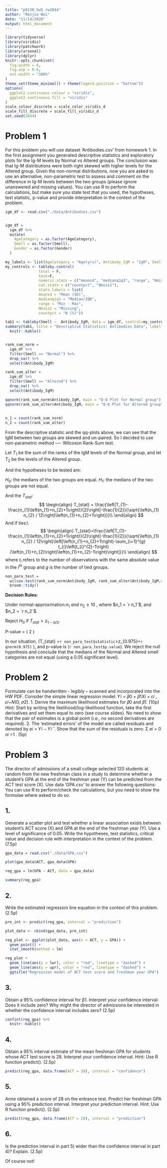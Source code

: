 ```yaml
---
title: "p8130_hw5_rw2844"
author: "Renjie Wei"
date: "11/14/2020"
output: html_document
---
```


```r
library(tidyverse)
library(viridis)
library(patchwork)
library(arsenal)
library(dplyr)
knitr::opts_chunk$set(
  fig.width = 6,
  fig.asp = 0.6,
  out.width = "100%"
)
theme_set(theme_minimal() + theme(legend.position = "bottom"))
options(
  ggplot2.continuous.colour = "viridis",
  ggplot2.continuous.fill = "viridis"
)
scale_colour_discrete = scale_color_viridis_d
scale_fill_discrete = scale_fill_viridis_d
set.seed(2844)
```

# Problem 1

For this problem you will use dataset ‘Antibodies.csv’ from homework 1. In the first assignment
you generated descriptive statistics and exploratory plots for the Ig-M levels by Normal vs Altered
groups. The conclusion was that Ig-M distributions were both right skewed with higher levels for
the Altered group.
Given the non-normal distributions, now you are asked to use an alternative, non-parametric test
to assess and comment on the difference in Ig-M levels between the two groups (please ignore
unanswered and missing values). You can use R to perform the calculations, but make sure you
state test that you used, the hypotheses, test statistic, p-value and provide interpretation in the
context of the problem.


```r
igm_df <- read.csv("./data/Antibodies.csv")


igm_df = 
  igm_df %>% 
  mutate(
    AgeCategory = as.factor(AgeCategory),
    Smell = as.factor(Smell),
    Gender = as.factor(Gender)
  )

my_labels <- list(AgeCategory = "Age(yrs)", Antibody_IgM = "IgM", Smell="Smell", Gender="Gender")
my_controls <- tableby.control(
               total = F,
               test=F,
               numeric.stats = c("meansd", "medianq1q3", "range", "Nmiss2"),
               cat.stats = c("countpct", "Nmiss2"),
               stats.labels = list(
               meansd = "Mean (SD)",
               medianq1q3 = "Median/IQR",
               range = "Min - Max",
               Nmiss2 = "Missing",
               countpct = "N (%)"))

tab1 <- tableby(Smell ~  Antibody_IgM, data = igm_df, control=my_controls)
summary(tab1, title = "Descriptive Statistics: Antibodies Data", labelTranslations = my_labels, text=T) %>% 
  knitr::kable()


rank_sum_norm = 
  igm_df %>%
  filter(Smell == "Normal") %>% 
  drop_na() %>% 
  select(Antibody_IgM)

rank_sum_alter = 
  igm_df %>% 
  filter(Smell == "Altered") %>%
  drop_na() %>% 
  select(Antibody_IgM)

qqnorm(rank_sum_norm$Antibody_IgM, main = "Q-Q Plot for Normal group")
qqnorm(rank_sum_alter$Antibody_IgM, main = "Q-Q Plot for Altered group")
  
  
n_1 = count(rank_sum_norm)
n_2 = count(rank_sum_alter)
```


From the descriptive statistic and the qq-plots above, we can see that the IgM between two groups are skewed and un-paired. So I decided to use non-parametric method ---- Wilcoxon Rank-Sum test.

Let $T_{1}$ be the sum of the ranks of the IgM levels of the Normal group, and let $T_{2}$ be the levels of the Altered group.

And the hypotheses to be tested are:

$H_0:$ the medians of the two groups are equal.
$H_1:$ the medians of the two groups are not equal.

And the $T_{stat}$:
$$
\begin{align}
T_{stat} = \frac{\left|T_{1}-\frac{n_{1}\left(n_{1}+n_{2}+1\right)}{2}\right|-\frac{1}{2}}{\sqrt{\left(n_{1} n_{2} / 12\right)\left(n_{1}+n_{2}+1\right)}}\\
\end{align}
$$
And if ties:\\
$$
\begin{align}
T_{stat}=\frac{\left|T_{1}-\frac{n_{1}\left(n_{1}+n_{2}+1\right)}{2}\right|-\frac{1}{2}}{\sqrt{\left(n_{1} n_{2} / 12\right)\left[\left(n_{1}+n_{2}+1\right)-\sum_{i=1}^{g} t_{i}\left(t_{i}^{2}-1\right) /\left(n_{1}+n_{2}\right)\left(n_{1}+n_{2}-1\right)\right]}}\\
\end{align}
$$
where $t_i$ refers to the number of observations with the same absolute value in the $i^{th}$ group and $g$ is the number of tied groups.

```r
non_para_test =
  wilcox.test(rank_sum_norm$Antibody_IgM, rank_sum_alter$Antibody_IgM,mu = 0) %>% 
  broom::tidy()
```

**Decision Rules:**

Under normal-approximation:$n_1~and~n_2\geq10$ , where $n_1 = `r n_1`$, and $n_2 = `r n_2`$.

Reject $H_0$ if $T_{stat}>z_{1-\alpha/2}$.

P-value = \( 2 \times [1-\Phi(T_{stat})] \)

In our situation, \(T_{stat} =`r non_para_test$statistic`>z_{0.975}=`r qnorm(0.975)` \), and p-value is \(`r non_para_test$p.value`\). We reject the null hypothesis and conclude that the medians of the Normal and Altered smell categories are not equal (using a 0.05 significant level). 




# Problem 2 

Formulate can be handwritten - legibly – scanned and incorporated into the HW PDF.
Consider the simple linear regression model:
𝑌𝑖 = 𝛽0 + 𝛽1𝑋𝑖 + 𝜀𝑖 , 𝜀𝑖~𝑁(0, 𝜎2).
1. Derive the maximum likelihood estimates for 𝛽0 and 𝛽1. (10p)
Hint: Start by writing the likelihood/log-likelihood function, take the first derivatives and set
them equal to zero (see course slides). No need to show that the pair of estimates is a global
point (i.e., no second derivatives are required).
2. The ‘estimated errors’ of the model are called residuals and denoted by 𝑒𝑖 = 𝑌𝑖 − 𝑌𝑖 ̂ .
Show that the sum of the residuals is zero: Σ 𝑒𝑖 = 0 𝑛𝑖
=1 . (5p)


# Problem 3

The director of admissions of a small college selected 120 students at random from the new
freshman class in a study to determine whether a student’s GPA at the end of the freshman year
(Y) can be predicted from the ACT test score (X). Use data ‘GPA.csv’ to answer the following
questions:
You can use R to perform/check the calculations, but you need to show the formulae where
asked to do so.

## 1.

Generate a scatter plot and test whether a linear association exists between student’s ACT
score (X) and GPA at the end of the freshman year (Y). Use a level of significance of 0.05.
Write the hypotheses, test statistics, critical value and decision rule with interpretation in the
context of the problem. (7.5p)
```r
gpa_data = read.csv("./data/GPA.csv")

plot(gpa_data$ACT, gpa_data$GPA)

reg_gpa = lm(GPA ~ ACT, data = gpa_data)

summary(reg_gpa) 

```

## 2. 
Write the estimated regression line equation in the context of this problem. (2.5p)
```r
pre_int <- predict(reg_gpa, interval = "prediction")

plot_data <- cbind(gpa_data, pre_int)

reg_plot <- ggplot(plot_data, aes(x = ACT, y = GPA)) +
  geom_point() +
  stat_smooth(method = lm)

reg_plot + 
  geom_line(aes(y = lwr), color = "red", linetype = "dashed") +
  geom_line(aes(y = upr), color = "red", linetype = "dashed") +
  ggtitle("Regression model of ACT test score and freshman year GPA")
```



## 3. 

Obtain a 95% confidence interval for β1. Interpret your confidence interval. Does it include
zero? Why might the director of admissions be interested in whether the confidence interval
includes zero? (2.5p)
```r
confint(reg_gpa) %>% 
  knitr::kable()

```

## 4.

Obtain a 95% interval estimate of the mean freshman GPA for students whose ACT test score
is 28. Interpret your confidence interval. Hint: Use R function predict(). (2.5p)

```r

predict(reg_gpa, data.frame(ACT = 28), interval = "confidence")

```


## 5. 

Anne obtained a score of 28 on the entrance test. Predict her freshman GPA using a 95%
prediction interval. Interpret your prediction interval. Hint: Use R function predict(). (2.5p)
```r
predict(reg_gpa, data.frame(ACT = 28), interval = "prediction")
```

## 6.

Is the prediction interval in part 5) wider than the confidence interval in part 4)? Explain.
(2.5p)    

Of course not!

